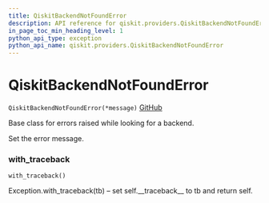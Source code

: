 ```yaml
---
title: QiskitBackendNotFoundError
description: API reference for qiskit.providers.QiskitBackendNotFoundError
in_page_toc_min_heading_level: 1
python_api_type: exception
python_api_name: qiskit.providers.QiskitBackendNotFoundError
---
```


# QiskitBackendNotFoundError

<span id="qiskit.providers.QiskitBackendNotFoundError" />

`QiskitBackendNotFoundError(*message)` [GitHub](https://github.com/qiskit/qiskit/tree/stable/0.14/qiskit/providers/exceptions.py "view source code")

Base class for errors raised while looking for a backend.

Set the error message.

### with\_traceback

<span id="qiskit.providers.QiskitBackendNotFoundError.with_traceback" />

`with_traceback()`

Exception.with\_traceback(tb) – set self.\_\_traceback\_\_ to tb and return self.

